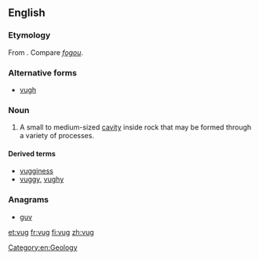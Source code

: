 ==English==
{{wikipedia}}
===Etymology===
From {{etyl|kw}} {{term||vooga|cave|lang=kw}}. Compare ''[[fogou]]''.

===Alternative forms===
* [[vugh]]

===Noun===
{{en-noun}}

# A small to medium-sized [[cavity]] inside rock that may be formed through a variety of processes.

====Derived terms====
* [[vugginess]]
* [[vuggy]], [[vughy]]

===Anagrams===
* [[guv#English|guv]] 

[[Category:en:Geology]]

[[et:vug]]
[[fr:vug]]
[[fi:vug]]
[[zh:vug]]